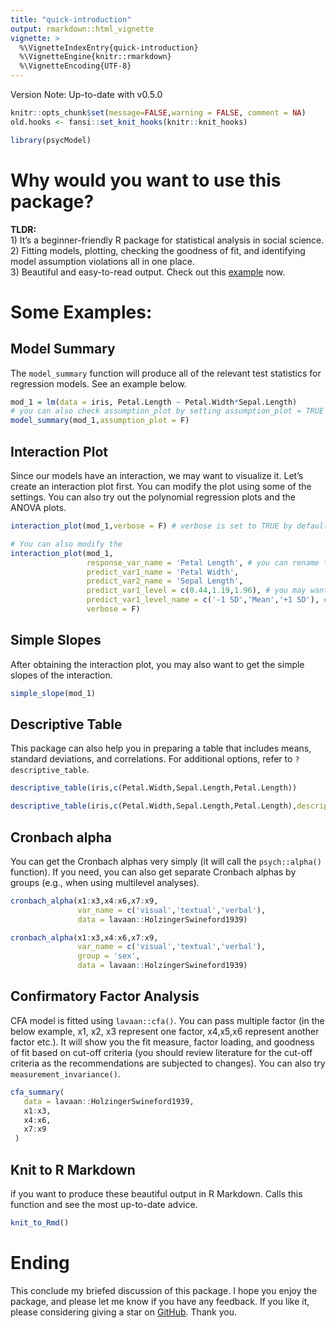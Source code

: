 ```yaml
---
title: "quick-introduction"
output: rmarkdown::html_vignette
vignette: >
  %\VignetteIndexEntry{quick-introduction}
  %\VignetteEngine{knitr::rmarkdown}
  %\VignetteEncoding{UTF-8}
---
```


Version Note: Up-to-date with v0.5.0
```r
knitr::opts_chunk$set(message=FALSE,warning = FALSE, comment = NA)
old.hooks <- fansi::set_knit_hooks(knitr::knit_hooks)
```

```r
library(psycModel)
```
# Why would you want to use this package?

**TLDR:**  
1) It's a beginner-friendly R package for statistical analysis in social science.  
2) Fitting models, plotting, checking the goodness of fit, and identifying model assumption violations all in one place.  
3) Beautiful and easy-to-read output. Check out this [example](https://jasonmoy28.github.io/psycModel/articles/quick-introduction.html) now.  

# Some Examples: 

## Model Summary
The `model_summary` function will produce all of the relevant test statistics for regression models. See an example below. 
```r
mod_1 = lm(data = iris, Petal.Length ~ Petal.Width*Sepal.Length)
# you can also check assumption_plot by setting assumption_plot = TRUE
model_summary(mod_1,assumption_plot = F) 

```

## Interaction Plot
Since our models have an interaction, we may want to visualize it. Let's create an interaction plot first. You can modify the plot using some of the settings. You can also try out the polynomial regression plots and the ANOVA plots.
```r
interaction_plot(mod_1,verbose = F) # verbose is set to TRUE by default to show the plot data. 

# You can also modify the 
interaction_plot(mod_1,
                 response_var_name = 'Petal Length', # you can rename the variable names (e.g., getting rid of the dot)
                 predict_var1_name = 'Petal Width',
                 predict_var2_name = 'Sepal Length',
                 predict_var1_level = c(0.44,1.19,1.96), # you may want to show the mean of the variable
                 predict_var1_level_name = c('-1 SD','Mean','+1 SD'), # you may also want to adjust the labels to be more intuitive
                 verbose = F)
```

## Simple Slopes 
After obtaining the interaction plot, you may also want to get the simple slopes of the interaction.
```r
simple_slope(mod_1)
```

## Descriptive Table 
This package can also help you in preparing a table that includes means, standard deviations, and correlations. For additional options, refer to `?descriptive_table`.
```r
descriptive_table(iris,c(Petal.Width,Sepal.Length,Petal.Length))

descriptive_table(iris,c(Petal.Width,Sepal.Length,Petal.Length),descriptive_indicator = c('mean','sd','cor','missing','kurtosis')) # you can request more parameters optionally
```

## Cronbach alpha 
You can get the Cronbach alphas very simply (it will call the `psych::alpha()` function). If you need, you can also get separate Cronbach alphas by groups (e.g., when using multilevel analyses).
```r
cronbach_alpha(x1:x3,x4:x6,x7:x9, 
               var_name = c('visual','textual','verbal'),
               data = lavaan::HolzingerSwineford1939)

cronbach_alpha(x1:x3,x4:x6,x7:x9, 
               var_name = c('visual','textual','verbal'),
               group = 'sex',
               data = lavaan::HolzingerSwineford1939)
```

## Confirmatory Factor Analysis 
CFA model is fitted using `lavaan::cfa()`. You can pass multiple factor (in the below example, x1, x2, x3 represent one factor, x4,x5,x6 represent another factor etc.). It will show you the fit measure, factor loading, and goodness of fit based on cut-off criteria (you should review literature for the cut-off criteria as the recommendations are subjected to changes). You can also try `measurement_invariance()`. 
```r
cfa_summary(
   data = lavaan::HolzingerSwineford1939,
   x1:x3,
   x4:x6,
   x7:x9
 )
```

## Knit to R Markdown 
if you want to produce these beautiful output in R Markdown. Calls this function and see the most up-to-date advice. 
```r
knit_to_Rmd()
```

# Ending
This conclude my briefed discussion of this package. I hope you enjoy the package, and please let me know if you have any feedback. If you like it, please considering giving a star on [GitHub](https://github.com/jasonmoy28/psycModel). Thank you. 


